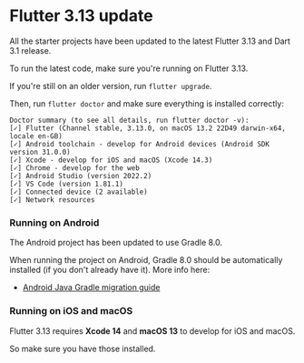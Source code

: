 # Flutter 3.13 update

All the starter projects have been updated to the latest Flutter 3.13 and Dart 3.1 release.

To run the latest code, make sure you're running on Flutter 3.13.

If you're still on an older version, run `flutter upgrade`.

Then, run `flutter doctor` and make sure everything is installed correctly:

```text
Doctor summary (to see all details, run flutter doctor -v):
[✓] Flutter (Channel stable, 3.13.0, on macOS 13.2 22D49 darwin-x64, locale en-GB)
[✓] Android toolchain - develop for Android devices (Android SDK version 31.0.0)
[✓] Xcode - develop for iOS and macOS (Xcode 14.3)
[✓] Chrome - develop for the web
[✓] Android Studio (version 2022.2)
[✓] VS Code (version 1.81.1)
[✓] Connected device (2 available)
[✓] Network resources
```


### Running on Android

The Android project has been updated to use Gradle 8.0.

When running the project on Android, Gradle 8.0 should be automatically installed (if you don't already have it). More info here:

- [Android Java Gradle migration guide](https://docs.flutter.dev/release/breaking-changes/android-java-gradle-migration-guide)

### Running on iOS and macOS

Flutter 3.13 requires **Xcode 14** and **macOS 13** to develop for iOS and macOS.

So make sure you have those installed.
